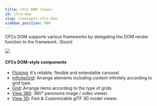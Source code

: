 ```yaml
---
title: CFCs DOM (Soon)
id: cfcs-dom
slug: /concepts-cfcs-dom
sidebar_position: 999
---
```



CFCs DOM supports various frameworks by delegating the DOM render function to the framework. (Soon)

![](/tutorials/cfcs-dom.png)


#### CFCs DOM-style components
* [Flicking](https://github.com/naver/egjs-flicking): It's reliable, flexible and extendable carousel.
* [InfiniteGrid](https://github.com/naver/egjs-infinitegrid): Arrange elements including content infinitely according to grid type.
* [Grid](https://github.com/naver/egjs-grid): Arrange items according to the type of grids.
* [View 360](https://github.com/naver/egjs-view360): 360° panorama image / video viewer.
* [View 3D](https://github.com/naver/egjs-view3d): Fast & Customizable glTF 3D model viewer.

